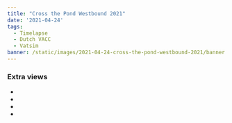 ```yaml
---
title: "Cross the Pond Westbound 2021"
date: '2021-04-24'
tags:
  - Timelapse
  - Dutch VACC
  - Vatsim
banner: /static/images/2021-04-24-cross-the-pond-westbound-2021/banner.jpg
---
```


<Youtube src="https://www.youtube-nocookie.com/embed/1EpMAdyNs3E" />

### Extra views
- <ExternalLink href="https://youtu.be/pFzRM5FyRTw" name="ACC / Centre [EHAA_CTR] view" />
- <ExternalLink href="https://youtu.be/wlueqpLmhuI" name="ACC / Centre [EHAA_CTR] view (alternate)" />
- <ExternalLink href="https://youtu.be/77Gejsqcinc" name="Approach [EHAM_APP]" />
- <ExternalLink href="https://youtu.be/0JCJt8yDghE" name="Ground [EHAM_GND/TWR]" />
